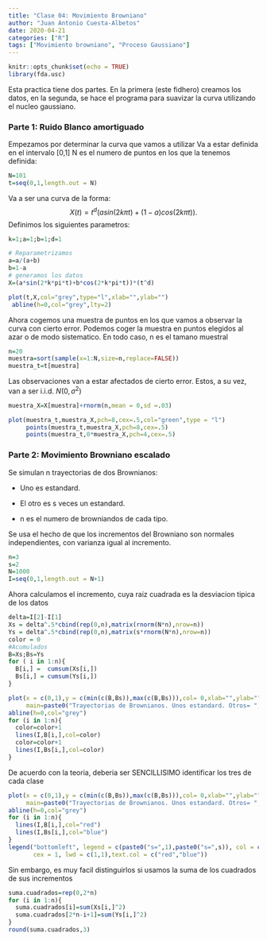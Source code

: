 ```yaml
---
title: "Clase 04: Movimiento Browniano"
author: "Juan Antonio Cuesta-Albetos"
date: 2020-04-21
categories: ["R"]
tags: ["Movimiento browniano", "Proceso Gaussiano"]
---
```


```r
knitr::opts_chunk$set(echo = TRUE)
library(fda.usc)
```

Esta practica tiene dos partes. En la primera (este fidhero) creamos los datos, en la segunda, se hace el programa para suavizar la curva utilizando el nucleo gaussiano.

### Parte 1: Ruido Blanco amortiguado

Empezamos por determinar la curva que vamos a utilizar Va a estar definida en el intervalo [0,1] N es el numero de puntos en los que la tenemos definida:

```r
N=101
t=seq(0,1,length.out = N)
```

Va a ser una curva de la forma:
$$X(t)= t^d(asin(2k\pi t)+(1-a)cos(2k\pi t)).$$
Definimos los siguientes parametros:
```r
k=1;a=1;b=1;d=1

# Reparametrizamos
a=a/(a+b)
b=1-a
# generamos los datos
X=(a*sin(2*k*pi*t)+b*cos(2*k*pi*t))*(t^d)

plot(t,X,col="grey",type="l",xlab="",ylab="")
 abline(h=0,col="grey",lty=2)

```
Ahora cogemos una muestra de puntos en los que vamos a observar la curva con cierto error. Podemos coger la muestra en puntos elegidos al azar o de modo sistematico. En todo caso, n es el tamano muestral
```r
n=20
muestra=sort(sample(x=1:N,size=n,replace=FALSE))
muestra_t=t[muestra]
```


Las observaciones van a estar afectados de cierto error. Estos, a su vez, van a ser i.i.d. $N(0,\sigma^2)$
```r
muestra_X=X[muestra]+rnorm(n,mean = 0,sd =.03)

plot(muestra_t,muestra_X,pch=8,cex=.5,col="green",type = "l")
     points(muestra_t,muestra_X,pch=8,cex=.5)
     points(muestra_t,0*muestra_X,pch=4,cex=.5)
```

### Parte 2: Movimiento Browniano escalado

Se simulan n trayectorias de dos Brownianos:
   
   + Uno es estandard.
  
  + El otro es s veces un estandard.
  
  +  n es el numero de browniandos de cada tipo.
  
Se usa el hecho de que los incrementos del Browniano son normales independientes, con varianza igual al incremento.

```r
n=3
s=2
N=1000
I=seq(0,1,length.out = N+1)
```

Ahora calculamos el incremento, cuya raiz cuadrada es la desviacion tipica de los datos
```r
delta=I[2]-I[1]
Xs = delta^.5*cbind(rep(0,n),matrix(rnorm(N*n),nrow=n))
Ys = delta^.5*cbind(rep(0,n),matrix(s*rnorm(N*n),nrow=n))
color = 0
#Acumulados
B=Xs;Bs=Ys
for ( i in 1:n){
  B[i,] =  cumsum(Xs[i,])
  Bs[i,] = cumsum(Ys[i,])
}

plot(x = c(0,1),y = c(min(c(B,Bs)),max(c(B,Bs))),col= 0,xlab="",ylab="",
     main=paste0("Trayectorias de Brownianos. Unos estandard. Otros= ", s,"B"))
abline(h=0,col="grey")
for (i in 1:n){
  color=color+1
  lines(I,B[i,],col=color)
  color=color+1
  lines(I,Bs[i,],col=color)
}

```


De acuerdo con la teoria, deberia ser SENCILLISIMO identificar los tres de cada clase
```r
plot(x = c(0,1),y = c(min(c(B,Bs)),max(c(B,Bs))),col= 0,xlab="",ylab="",
     main=paste0("Trayectorias de Brownianos. Unos estandard. Otros= ", s,"B"))
abline(h=0,col="grey")
for (i in 1:n){
  lines(I,B[i,],col="red")
  lines(I,Bs[i,],col="blue")
}
legend("bottomleft", legend = c(paste0("s=",1),paste0("s=",s)), col = c("red","blue"), 
       cex = 1, lwd = c(1,1),text.col = c("red","blue"))
```


Sin embargo, es muy facil distinguirlos si usamos la suma de los cuadrados de sus incrementos
```r
suma.cuadrados=rep(0,2*n)
for (i in 1:n){
  suma.cuadrados[i]=sum(Xs[i,]^2)
  suma.cuadrados[2*n-i+1]=sum(Ys[i,]^2)
}
round(suma.cuadrados,3)

```

